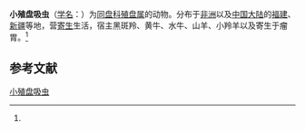{{Speciesbox
| name = 小殖盘吸虫
| status = 
| status_system = 
| image = 
| genus = Cotylophoron
| species = fulleborni
| authority = (Nasmark, 1937)<ref name='id9978'>{{cite web| url =http://www.bioinfo.cn/db05/BjdwSpecies.php?action=view&id=9978| title =小殖盘吸虫| work =《中国动物物种编目数据库》| publisher =中国科学院微生物研究所| author =中国科学院动物研究所| accessdate =2009-04-16| deadurl =yes| archiveurl =https://web.archive.org/web/20160305041654/http://www.bioinfo.cn/db05/BjdwSpecies.php?action=view&id=9978| archivedate =2016-03-05}}</ref>
}}

'''小殖盘吸虫'''（[[学名|学名]]：{{lang|la|''Cotylophoron fulleborni''}}）为[[同盘科|同盘科]][[殖盘属|殖盘属]]的动物。分布于[[非洲|非洲]]以及[[中国大陆|中国大陆]]的[[福建|福建]]、[[新疆|新疆]]等地，营[[寄生|寄生]]生活，宿主黑斑羚、黄牛、水牛、山羊、小羚羊以及寄生于瘤胃。<ref name='id9978'/>

== 参考文献 ==
{{reflist}}

{{Wikispecies|Cotylophoron fulleborni}}

[[Category:殖盘属|小殖盘吸虫]]


{{吸虫小作品}}